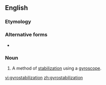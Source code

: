 ==English==

===Etymology===
{{prefix|en|gyro|stabilization}}

===Alternative forms===
* {{l|en|gyrostabilisation}}

===Noun===
{{en-noun|-}}

# A method of [[stabilization]] using a [[gyroscope]].

[[vi:gyrostabilization]]
[[zh:gyrostabilization]]
